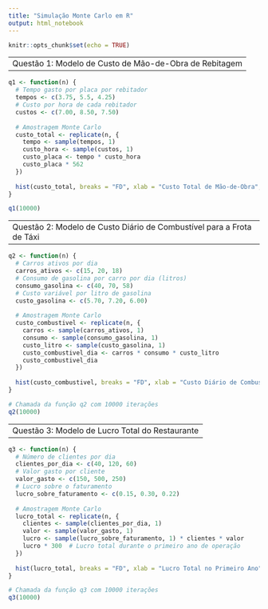 ---
title: "Simulação Monte Carlo em R"
output: html_notebook
---

```{r setup, include=FALSE}
knitr::opts_chunk$set(echo = TRUE)
```

---
Questão 1: Modelo de Custo de Mão-de-Obra de Rebitagem
---

```{r}
q1 <- function(n) {
  # Tempo gasto por placa por rebitador
  tempos <- c(3.75, 5.5, 4.25)
  # Custo por hora de cada rebitador
  custos <- c(7.00, 8.50, 7.50)
  
  # Amostragem Monte Carlo
  custo_total <- replicate(n, {
    tempo <- sample(tempos, 1)
    custo_hora <- sample(custos, 1)
    custo_placa <- tempo * custo_hora
    custo_placa * 562
  })
  
  hist(custo_total, breaks = "FD", xlab = "Custo Total de Mão-de-Obra", main = "Histograma do Custo Total de Mão-de-Obra")
}

q1(10000)
```

---
Questão 2: Modelo de Custo Diário de Combustível para a Frota de Táxi
---

```{r}
q2 <- function(n) {
  # Carros ativos por dia
  carros_ativos <- c(15, 20, 18)
  # Consumo de gasolina por carro por dia (litros)
  consumo_gasolina <- c(40, 70, 58)
  # Custo variável por litro de gasolina
  custo_gasolina <- c(5.70, 7.20, 6.00)
  
  # Amostragem Monte Carlo
  custo_combustivel <- replicate(n, {
    carros <- sample(carros_ativos, 1)
    consumo <- sample(consumo_gasolina, 1)
    custo_litro <- sample(custo_gasolina, 1)
    custo_combustivel_dia <- carros * consumo * custo_litro
    custo_combustivel_dia
  })
  
  hist(custo_combustivel, breaks = "FD", xlab = "Custo Diário de Combustível", main = "Histograma do Custo Diário de Combustível")
}

# Chamada da função q2 com 10000 iterações
q2(10000)
```

---
Questão 3: Modelo de Lucro Total do Restaurante
---

```{r}
q3 <- function(n) {
  # Número de clientes por dia
  clientes_por_dia <- c(40, 120, 60)
  # Valor gasto por cliente
  valor_gasto <- c(150, 500, 250)
  # Lucro sobre o faturamento
  lucro_sobre_faturamento <- c(0.15, 0.30, 0.22)
  
  # Amostragem Monte Carlo
  lucro_total <- replicate(n, {
    clientes <- sample(clientes_por_dia, 1)
    valor <- sample(valor_gasto, 1)
    lucro <- sample(lucro_sobre_faturamento, 1) * clientes * valor
    lucro * 300  # Lucro total durante o primeiro ano de operação
  })
  
  hist(lucro_total, breaks = "FD", xlab = "Lucro Total no Primeiro Ano", main = "Histograma do Lucro Total no Primeiro Ano")
}

# Chamada da função q3 com 10000 iterações
q3(10000)
```
